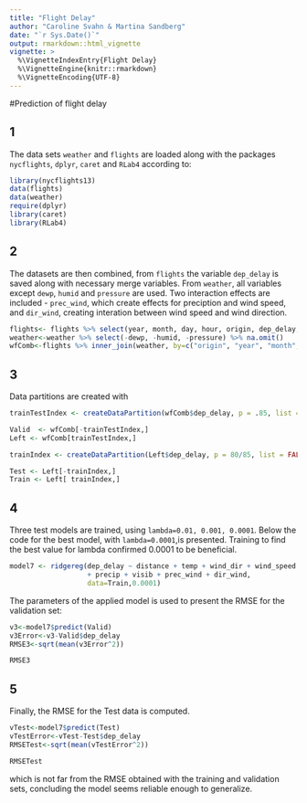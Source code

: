 ```yaml
---
title: "Flight Delay"
author: "Caroline Svahn & Martina Sandberg"
date: "`r Sys.Date()`"
output: rmarkdown::html_vignette
vignette: >
  %\VignetteIndexEntry{Flight Delay}
  %\VignetteEngine{knitr::rmarkdown}
  %\VignetteEncoding{UTF-8}
---
```



#Prediction of flight delay

## 1

The data sets `weather` and `flights` are loaded along with the packages `nycflights`, `dplyr`, `caret` and `RLab4` according to:
```r
library(nycflights13)
data(flights)
data(weather)
require(dplyr)
library(caret)
library(RLab4)
```


## 2
The datasets are then combined, from `flights` the variable `dep_delay` is saved along with necessary merge variables. From `weather`, all variables except `dewp`, `humid` and `pressure` are used. Two interaction effects are 
included - `prec_wind`, which create effects for preciption and wind speed, and `dir_wind`, creating interation between wind speed and wind direction.

```r
flights<- flights %>% select(year, month, day, hour, origin, dep_delay, arr_delay, distance) %>% na.omit()
weather<-weather %>% select(-dewp, -humid, -pressure) %>% na.omit()
wfComb<-flights %>% inner_join(weather, by=c("origin", "year", "month", "day", "hour")) %>% mutate("prec_wind"=precip*wind_speed, "dir_wind"=wind_dir*wind_speed) 

```


## 3
Data partitions are created with
```r
trainTestIndex <- createDataPartition(wfComb$dep_delay, p = .85, list = FALSE,times = 1)

Valid  <- wfComb[-trainTestIndex,]
Left <- wfComb[trainTestIndex,]

trainIndex <- createDataPartition(Left$dep_delay, p = 80/85, list = FALSE,times = 1)

Test <- Left[-trainIndex,]
Train <- Left[ trainIndex,] 
```

## 4
Three test models are trained, using `lambda=0.01, 0.001, 0.0001`. Below the code for the best model, with `lambda=0.0001`,is presented. Training to find the best value for lambda confirmed 0.0001 to be beneficial.

```r

model7 <- ridgereg(dep_delay ~ distance + temp + wind_dir + wind_speed
                   + precip + visib + prec_wind + dir_wind,
                   data=Train,0.0001)
```


The parameters of the applied model is used to present the RMSE for the validation set:
```r
v3<-model7$predict(Valid)
v3Error<-v3-Valid$dep_delay
RMSE3<-sqrt(mean(v3Error^2))

RMSE3
```

## 5
Finally, the RMSE for the Test data is computed.
```r
vTest<-model7$predict(Test)
vTestError<-vTest-Test$dep_delay
RMSETest<-sqrt(mean(vTestError^2))

RMSETest
```
which is not far from the RMSE obtained with the training and validation sets, concluding the model seems reliable enough to generalize.

